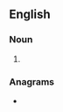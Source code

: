 ==English==

===Noun===
{{head|en|noun plural form}}

# {{plural of|burke|lang=en}}

===Anagrams===
* {{anagrams|en|Bukers|Bureks|bureks|busker}}